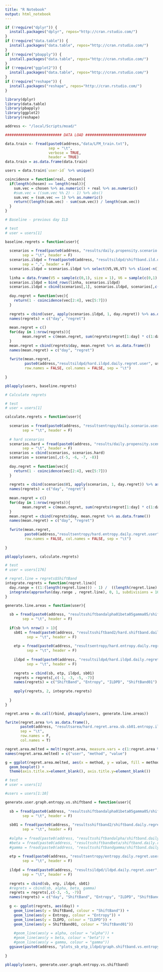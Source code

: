 ```yaml
---
title: "R Notebook"
output: html_notebook
---
```



```r

if (!require("dplyr")) {
  install.packages("dplyr", repos="http://cran.rstudio.com/") 
}
if (!require("data.table")) {
  install.packages("data.table", repos="http://cran.rstudio.com/") 
}
if (!require("pbapply")) {
  install.packages("data.table", repos="http://cran.rstudio.com/") 
}
if (!require("ggplot2")) {
  install.packages("data.table", repos="http://cran.rstudio.com/") 
}
if (!require("reshape")) {
  install.packages("reshape", repos="http://cran.rstudio.com/") 
}

library(dplyr)
library(data.table)
library(pbapply)
library(ggplot2)
library(reshape)

```

```r

address <- "/local/Scripts/moad/"

```

```r

########################## DATA LOAD ############################

data.train <- fread(paste0(address,"data/LFM_train.txt"), 
                    sep = "\t", 
                    verbose = TRUE,
                    header = TRUE)
data.train = as.data.frame(data.train)

users = data.train$`user-id` %>% unique()

```

```r
coincidence = function(real, chosen){
  if(length(chosen) == length(real)){
    sum.vec = chosen %>% as.numeric() + real %>% as.numeric()
    #sum.vec = ((sum.vec %% 2) - 1) %>% abs()
    sum.vec = (sum.vec == 1) %>% as.numeric()
    return((length(sum.vec) - sum(sum.vec)) / length(sum.vec))
  }
}
```

```r

# Baseline - previous day ILD 

# test
# user = users[1]

baseline.regrets = function(user){
  
  scenarios = fread(paste0(address, "results/daily.propensity.scenario.user", user,".txt"),
        sep = "\t", header = F)
  scenarios.ildpd = fread(paste0(address, "resultsildpd/shiftband.ild.daily.user", user,".txt"),
        sep = ",", header = F)
  scenarios.ildpd = scenarios.ildpd %>% select(V5,V6,V7) %>% slice(-n())
  
  linha = data.frame(V5 = sample(c(0,1), size = 1), V6 = sample(c(0,1), size = 1), V7 = sample(c(0,1), size = 1))
  scenarios.ildpd = bind_rows(linha, scenarios.ildpd)
  scenarios.ildpd = cbind(scenarios[,1], scenarios.ildpd, scenarios[,c(2:4)])
  
  day.regret = function(vec){
    return(1 - coincidence(vec[2:4], vec[5:7]))
  }
  
  regrets = cbind(user, apply(scenarios.ildpd, 1, day.regret)) %>% as.data.frame()
  names(regrets) = c("day", "regret")
  
  mean.regret = c()
  for(day in 1:nrow(regrets)){
        mean.regret = c(mean.regret, sum(regrets$regret[1:day] * c(1:day)) / sum(1:day)) # weighted average in relation to position in timeline
  }
  mean.regret = cbind(regrets$day, mean.regret %>% as.data.frame())
  names(mean.regret) = c("day", "regret")
  
  fwrite(mean.regret,
         paste0(address,"resultsildpd/hard.ildpd.daily.regret.user", user, ".txt"),
         row.names = FALSE, col.names = FALSE, sep = "\t")
  
}

pblapply(users, baseline.regrets)

```

```r

# Calculate regrets

# test
# user = users[1]

calculate.regrets = function(user){
  
  scenarios = fread(paste0(address, "resultsentropy/daily.scenario.user", user,".txt"),
        sep = "\t", header = F)
  
  # hard scenarios
  scenarios.hard = fread(paste0(address, "results/daily.propensity.scenario.user", user,".txt"),
        sep = "\t", header = F)
  scenarios = cbind(scenarios, scenarios.hard)
  scenarios = scenarios[,c(-5, -6, -7, -8)]
  
  day.regret = function(vec){
    return(1 - coincidence(vec[2:4], vec[5:7]))
  }
  
  regrets = cbind(scenarios$V1, apply(scenarios, 1, day.regret)) %>% as.data.frame()
  names(regrets) = c("day", "regret")
  
  mean.regret = c()
  for(day in 1:nrow(regrets)){
        mean.regret = c(mean.regret, sum(regrets$regret[1:day] * c(1:day)) / sum(1:day)) # weighted average in relation to position in timeline
  }
  mean.regret = cbind(regrets$day, mean.regret %>% as.data.frame())
  names(mean.regret) = c("day", "regret")
  
  fwrite(mean.regret,
         paste0(address,"resultsentropy/hard.entropy.daily.regret.user", user, ".txt"),
         row.names = FALSE, col.names = FALSE, sep = "\t")
  
}

pblapply(users, calculate.regrets)

```

```r

# test
# user = users[176]

# regret.line = regrets$ShiftBand
integrate.regrets = function(regret.line){
  day.range = ((1:(length(regret.line))) - 1) /  ((length(regret.line) - 1))
  integrate(approxfun(day.range , regret.line), 0, 1, subdivisions = 10000, stop.on.error = FALSE)$value
}

generate.line.areas = function(user){
  
  sb = fread(paste0(address, "resultsshiftbandalpha01beta05gamma05/shiftband.alpha01.beta05.gamma05.daily.regret.user", user, ".txt"),
        sep = "\t", header = F)
  
  if(sb %>% nrow() > 1){
    sb01 = fread(paste0(address, "resultsshiftband2/hard.shiftband.daily.regret.user", user, ".txt"),
          sep = "\t", header = F)
    
    etp = fread(paste0(address, "resultsentropy/hard.entropy.daily.regret.user", user, ".txt"),
          sep = "\t", header = F)
    
    ildpd = fread(paste0(address, "resultsildpd/hard.ildpd.daily.regret.user", user, ".txt"),
          sep = "\t", header = F)
    
    regrets = cbind(sb, etp, ildpd, sb01)  
    regrets = regrets[,c(-1, -3, -5, -7)]
    names(regrets) = c("ShiftBand", "Entropy", "ILDPD", "ShiftBand01")
    
    apply(regrets, 2, integrate.regrets)
    
  }
}

regret.area = do.call(rbind, pbsapply(users, generate.line.areas))

fwrite(regret.area %>% as.data.frame(), 
       paste0(address, "resultsarea/hard.regret.area.sb.sb01.entropy.ildpd.txt"),
       sep = "\t",
       row.names = F,
       col.names = T)

```

```r

regret.area.melted = melt(regret.area, measure.vars = c(1:regret.area %>% ncol()))
names(regret.area.melted) = c("user", "method", "value")

g = ggplot(regret.area.melted, aes(x = method, y = value, fill = method)) +
  geom_boxplot() +
  theme(axis.title.x=element_blank(), axis.title.y=element_blank())

```

```r

# test
# user = users[1]

#users = users[1:10]

generate.user.graph.entropy.vs.shiftband = function(user){
  
  sb = fread(paste0(address, "resultsshiftbandalpha01beta05gamma05/shiftband.alpha01.beta05.gamma05.daily.regret.user", user, ".txt"),
        sep = "\t", header = F)
  
  sb01 = fread(paste0(address, "resultsshiftband2/shiftband.daily.regret.user", user, ".txt"),
        sep = "\t", header = F)
  
  #alpha = fread(paste0(address, "resultsshiftbandalpha/shiftband.daily.regret.user", user, ".txt"), sep = "\t", header = F)
  #beta = fread(paste0(address, "resultsshiftbandbeta/shiftband.daily.regret.user", user, ".txt"), sep = "\t", header = F)
  #gamma = fread(paste0(address, "resultsshiftbandgamma/shiftband.daily.regret.user", user, ".txt"), sep = "\t", header = F)
  
  etp = fread(paste0(address, "resultsentropy/entropy.daily.regret.user", user, ".txt"),
        sep = "\t", header = F)
  
  ildpd = fread(paste0(address, "resultsildpd/ildpd.daily.regret.user", user, ".txt"),
        sep = "\t", header = F)
  
  regrets = cbind(sb, etp, ildpd, sb01)  
  #regrets = cbind(sb, alpha, beta, gamma)  
  regrets = regrets[,c(-3, -5, -7)]
  names(regrets) = c("day", "ShiftBand", "Entropy", "ILDPD", "ShiftBand01")
  
  g <- ggplot(regrets, aes(day)) +
    geom_line(aes(y = ShiftBand, colour = "ShiftBand")) +
    geom_line(aes(y = Entropy, colour = "Entropy")) + 
    geom_line(aes(y = ILDPD, colour = "ILDPD")) +
    geom_line(aes(y = ShiftBand01, colour = "ShiftBand01"))
    
    #geom_line(aes(y = alpha, colour = "alpha")) +
    #geom_line(aes(y = beta, colour = "beta")) +
    #geom_line(aes(y = gamma, colour = "gamma"))
  ggsave(paste0(address, "plots_sb_etp_ildpd/graph.shiftband.vs.entropy.vs.ildpd.daily.regret.weighted.user", user,".pdf"))
  
}

pblapply(users, generate.user.graph.entropy.vs.shiftband)

```

